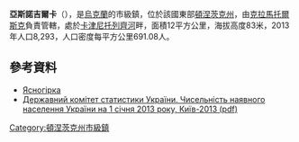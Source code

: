{{no footnotes|time=2015-09-14T08:57:51+00:00}}
{{coord|48|46|3|N|37|34|1|E|scale:100000|display=title}}

'''亞斯諾吉爾卡'''（{{lang-uk|Ясногірка}}），是[[烏克蘭|烏克蘭]]的市級鎮，位於該國東部[[頓涅茨克州|頓涅茨克州]]，由[[克拉馬托爾斯克|克拉馬托爾斯克]]負責管轄，處於[[卡津尼托列齊河|卡津尼托列齊河]]畔，面積12平方公里，海拔高度83米，2013年人口8,293，人口密度每平方公里691.08人。

==參考資料==
* [http://w1.c1.rada.gov.ua/pls/z7503/A005?rdat1=03.04.2014&rf7571=8478 Ясногірка] {{Wayback|url=http://w1.c1.rada.gov.ua/pls/z7503/A005?rdat1=03.04.2014&rf7571=8478 |date=20160304211653 }}
* [http://www.ukrstat.gov.ua/druk/publicat/kat_u/2013/sb/06_13/sb_nnas_2012.zip Державний комітет статистики України. Чисельність наявного населення України на 1 січня 2013 року, Київ-2013 (pdf)]{{Wayback|url=http://www.ukrstat.gov.ua/druk/publicat/kat_u/2013/sb/06_13/sb_nnas_2012.zip |date=20181115124447 }}

{{DEFAULTSORT:Ясногірка}}
[[Category:頓涅茨克州市級鎮|Category:頓涅茨克州市級鎮]]


{{Donetsk-geo-stub}}